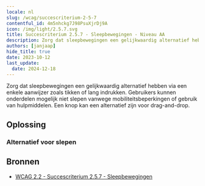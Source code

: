 ```yaml
---
locale: nl
slug: /wcag/succescriterium-2-5-7
contentful_id: 4m5nhckg7J98PsuXjrDj9A
icon: /img/light/2.5.7.svg
title: Succescriterium 2.5.7 - Sleepbewegingen - Niveau AA
description: Zorg dat sleepbewegingen een gelijkwaardig alternatief hebben via een enkele aanwijzer zoals tikken of lang indrukken. Gebruikers kunnen onderdelen mogelijk niet slepen vanwege mobiliteitsbeperkingen of gebruik van hulpmiddelen. Een knop kan een alternatief zijn voor drag-and-drop.
authors: [janjaap]
hide_title: true
date: 2023-10-12
last_update:
  date: 2024-12-18
---
```


<Hero
  title="Sleepbewegingen"
  image="/img/light/2.5.7.svg"
  alt="WCAG 2.5.7 icon"
  prefix="Succescriterium 2.5.7"
  suffix="Niveau AA"
/>

Zorg dat sleepbewegingen een gelijkwaardig alternatief hebben via een enkele aanwijzer zoals tikken of lang indrukken. Gebruikers kunnen onderdelen mogelijk niet slepen vanwege mobiliteitsbeperkingen of gebruik van hulpmiddelen. Een knop kan een alternatief zijn voor drag-and-drop.

## Oplossing

### Alternatief voor slepen

<CodeSample id="input-dragging" locale="nl"/>

## Bronnen

- [WCAG 2.2 - Succescriterium 2.5.7 - Sleepbewegingen](https://www.w3.org/Translations/WCAG22-nl/#dragging-movements)
